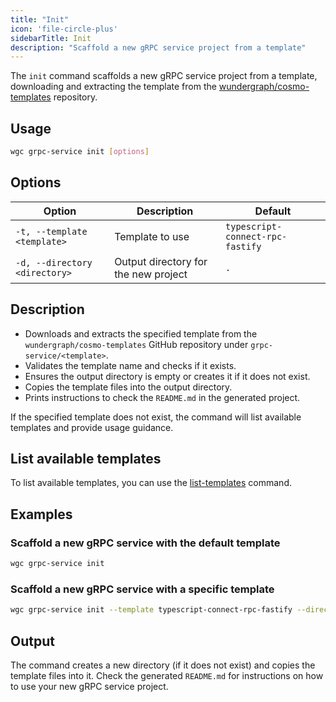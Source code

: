 ```yaml
---
title: "Init"
icon: 'file-circle-plus'
sidebarTitle: Init
description: "Scaffold a new gRPC service project from a template"
---
```


The `init` command scaffolds a new gRPC service project from a template,
downloading and extracting the template from the [wundergraph/cosmo-templates](https://github.com/wundergraph/cosmo-templates) repository.

## Usage

```bash
wgc grpc-service init [options]
```

## Options

| Option | Description | Default |
|--------|-------------|---------|
| `-t, --template <template>` | Template to use | `typescript-connect-rpc-fastify` |
| `-d, --directory <directory>` | Output directory for the new project | `.` |

## Description

- Downloads and extracts the specified template from the `wundergraph/cosmo-templates` GitHub repository under `grpc-service/<template>`.
- Validates the template name and checks if it exists.
- Ensures the output directory is empty or creates it if it does not exist.
- Copies the template files into the output directory.
- Prints instructions to check the `README.md` in the generated project.

If the specified template does not exist, the command will list available templates and provide usage guidance.

## List available templates

To list available templates, you can use the [list-templates](/cli/grpc-service/list-templates) command.

## Examples

### Scaffold a new gRPC service with the default template

```bash
wgc grpc-service init
```

### Scaffold a new gRPC service with a specific template

```bash
wgc grpc-service init --template typescript-connect-rpc-fastify --directory ./my-grpc-service
```

## Output

The command creates a new directory (if it does not exist) and copies the template files into it. Check the generated `README.md` for instructions on how to use your new gRPC service project.